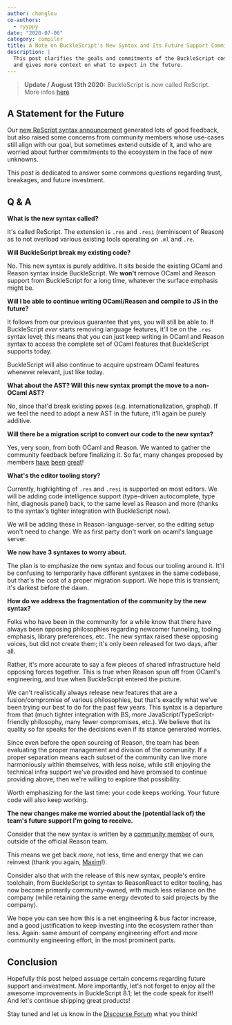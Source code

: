 ```yaml
---
author: chenglou
co-authors:
  - ryyppy
date: "2020-07-06"
category: compiler
title: A Note on BuckleScript's New Syntax and Its Future Support Commitments
description: |
  This post clarifies the goals and commitments of the BuckleScript compiler toolchain
  and gives more context on what to expect in the future.
---
```


> **Update / August 13th 2020:**
> BuckleScript is now called ReScript. More infos [here](/blog/bucklescript-is-rebranding)

## A Statement for the Future

Our [new ReScript syntax announcement](/blog/bucklescript-8-1-new-syntax) generated lots of good feedback, but also raised some concerns from community members whose use-cases still align with our goal, but sometimes extend outside of it, and who are worried about further commitments to the ecosystem in the face of new unknowns.

This post is dedicated to answer some commons questions regarding trust, breakages, and future investment.

## Q & A

**What is the new syntax called?**

It's called ReScript. The extension is `.res` and `.resi` (reminiscent of Reason) as to not overload various existing tools operating on `.ml` and `.re`.

**Will BuckleScript break my existing code?**

No. This new syntax is purely additive. It sits beside the existing OCaml and Reason syntax inside BuckleScript. We **won't** remove OCaml and Reason support from BuckleScript for a long time, whatever the surface emphasis might be.

**Will I be able to continue writing OCaml/Reason and compile to JS in the future?**

It follows from our previous guarantee that yes, you will still be able to. If BuckleScript _ever_ starts removing language features, it'll be on the `.res` syntax level; this means that you can just keep writing in OCaml and Reason syntax to access the complete set of OCaml features that BuckleScript supports today.

BuckleScript will also continue to acquire upstream OCaml features whenever relevant, just like today.

**What about the AST? Will this new syntax prompt the move to a non-OCaml AST?**

No, since that'd break existing ppxes (e.g. internationalization, graphql). If we feel the need to adopt a new AST in the future, it'll again be purely additive.

**Will there be a migration script to convert our code to the new syntax?**

Yes, very soon, from both OCaml and Reason. We wanted to gather the community feedback before finalizing it. So far, many changes proposed by members [have](https://github.com/BuckleScript/syntax/issues/8) [been](https://github.com/BuckleScript/syntax/pull/12) [great](https://github.com/BuckleScript/syntax/issues/7)!

**What's the editor tooling story?**

Currently, highlighting of `.res` and `.resi` is supported on most editors. We will be adding code intelligence support (type-driven autocomplete, type hint, diagnosis panel) back, to the same level as Reason and more (thanks to the syntax's tighter integration with BuckleScript now).

We will be adding these in Reason-language-server, so the editing setup won't need to change. We as first party don't work on ocaml's language server.

**We now have 3 syntaxes to worry about.**

The plan is to emphasize the new syntax and focus our tooling around it. It'll be confusing to temporarily have different syntaxes in the same codebase, but that's the cost of a proper migration support. We hope this is transient; it's darkest before the dawn.

**How do we address the fragmentation of the community by the new syntax?**

Folks who have been in the community for a while know that there have always been opposing philosophies regarding newcomer funneling, tooling emphasis, library preferences, etc. The new syntax raised these opposing voices, but did not create them; it's only been released for two days, after all.

Rather, it's more accurate to say a few pieces of shared infrastructure held opposing forces together. This is true when Reason spun off from OCaml's engineering, and true when BuckleScript entered the picture.

We can't realistically always release new features that are a fusion/compromise of various philosophies, but that's exactly what we've been trying our best to do for the past few years. This syntax is a departure from that (much tighter integration with BS, more JavaScript/TypeScript-friendly philosophy, many fewer compromises, etc.). We believe that its quality so far speaks for the decisions even if its stance generated worries.

Since even before the open sourcing of Reason, the team has been evaluating the proper management and division of the community. If a proper separation means each subset of the community can live more harmoniously within themselves, with less noise, while still enjoying the technical infra support we've provided and have promised to continue providing above, then we're willing to explore that possibility.

Worth emphasizing for the last time: your code keeps working. Your future code will also keep working.

**The new changes make me worried about the (potential lack of) the team's future support I'm going to receive.**

Consider that the new syntax is written by a [community member](https://github.com/iwankaramazow/) of ours, outside of the official Reason team.

This means we get back _more_, not less, time and energy that we can reinvest (thank you again, [Maxim](https://twitter.com/_binary_search)!).

Consider also that with the release of this new syntax, people's entire toolchain, from BuckleScript to syntax to ReasonReact to editor tooling, has now become primarily community-owned, with much less reliance on the company (while retaining the same energy devoted to said projects by the company).

We hope you can see how this is a net engineering & bus factor increase, and a good justification to keep investing into the ecosystem rather than less. Again: same amount of company engineering effort and _more_ community engineering effort, in the most prominent parts.

## Conclusion

Hopefully this post helped assuage certain concerns regarding future support and investment. More importantly, let's not forget to enjoy all the awesome improvements in BuckleScript 8.1; let the code speak for itself! And let's continue shipping great products!

Stay tuned and let us know in the [Discourse Forum](https://forum.rescript-lang.org) what you think!
